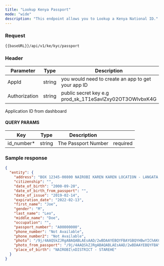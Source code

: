 ```yaml
---
title: "Lookup Kenya Passport"
mode: "wide"
description: "This endpoint allows you to Lookup a Kenya National ID."
---
```



### Request

```text [GET]
{{baseURL}}/api/v1/ke/kyc/passport
```

### Header

| Parameter | Type | Description |
| --- | --- | --- |
| AppId | string | you would need to create an app to get your app ID |
| Authorization | string | public secret key e.g prod_sk_1T1eSavlZxy02OT3OWlvbxK4G |

<ParamField header="AppId" type="string" required>
  Application ID from dashboard
</ParamField>

#### QUERY PARAMS

| Key | Type | Description |  |
| --- | --- | --- | --- |
| id_number\* | string | The Passport Number | required |

### Sample response

```json Response
{
  "entity": {
    "address": "BOX 12345-00800 NAIROBI KAREN KAREN LOCATION - LANGATA DIVISION - KIBERA DISTRICT - STAREHE",
    "citizenship": "",
    "date_of_birth": "2000-09-20",
    "date_of_birth_from_passport": "",
    "date_of_issue": "2019-02-14",
    "expiration_date": "2022-02-13",
    "first_name": "Joe",
    "gender": "M",
    "last_name": "Leo",
    "middle_name": "Doe",
    "occupation": "",
    "passport_number": "A00000000",
    "phone_number": "Not Available",
    "phone_number2": "Not Available",
    "photo": "/9j/4AAQSkZJRgABAQABLAEsAAD/2wBDAAYEBQYFBAYGBQYHBwYIChAKCgkJChQODwwQF",
    "photo_from_passport": "/9j/4AAQSkZJRgABAQABLAEsAAD/2wBDAAYEBQYFBAYGBQYHBwYIChAKCgkJChQO",
    "place_of_birth": "NAIROBI\nDISTRICT - STAREHE"
  }
}
```
